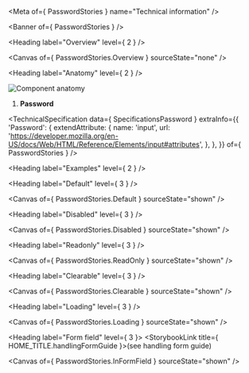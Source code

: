 
<Meta of={ PasswordStories } name="Technical information" />

<Banner of={ PasswordStories } />

<Heading label="Overview" level={ 2 } />

<Canvas of={ PasswordStories.Overview } sourceState="none" />

<Heading label="Anatomy" level={ 2 } />

![Component anatomy](components/password/anatomy-tech.png "Component anatomy")

1. **Password**

<TechnicalSpecification
  data={ SpecificationsPassword }
  extraInfo={{
    'Password': {
      extendAttribute: {
        name: 'input',
        url: 'https://developer.mozilla.org/en-US/docs/Web/HTML/Reference/Elements/input#attributes',
      },
    },
  }}
  of={ PasswordStories } />

<Heading label="Examples" level={ 2 } />

<Heading label="Default" level={ 3 } />

<Canvas of={ PasswordStories.Default } sourceState="shown" />

<Heading label="Disabled" level={ 3 } />

<Canvas of={ PasswordStories.Disabled } sourceState="shown" />

<Heading label="Readonly" level={ 3 } />

<Canvas of={ PasswordStories.ReadOnly } sourceState="shown" />

<Heading label="Clearable" level={ 3 } />

<Canvas of={ PasswordStories.Clearable } sourceState="shown" />

<Heading label="Loading" level={ 3 } />

<Canvas of={ PasswordStories.Loading } sourceState="shown" />

<Heading label="Form field" level={ 3 }>
  <StorybookLink title={ HOME_TITLE.handlingFormGuide }>(see handling form guide)</StorybookLink>
</Heading>

<Canvas of={ PasswordStories.InFormField } sourceState="shown" />
